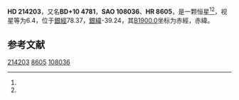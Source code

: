 {{Starbox begin
| name = HD 214203
}}
{{Starbox observe
| epoch = [[J2000.0|J2000.0]]
| constell = {{星座名待查}}<ref name=SIMBAD>{{cite web
 | url=http://simbad.u-strasbg.fr/simbad/sim-id?Ident=HR+8605
 | title=Pulsating variable Star
 | publisher=Centre de Données astronomiques de Strasbourg
 | work=SIMBAD
 | accessdate=2012-07-13
 | archive-date=2016-03-15
 | archive-url=https://web.archive.org/web/20160315115223/http://simbad.u-strasbg.fr/simbad/sim-id?Ident=HR+8605
 | dead-url=no
 }}</ref><ref name=DATA>{{cite web
 | url=http://vizier.u-strasbg.fr/viz-bin/VizieR-5?-out.add=.&-source=5050&-corr=PK=HR&-out.max=9999&HR=8605
 | title=VizieR Detailed Page
 | accessdate=2012-07-13
 | archive-date=2019-02-16
 | archive-url=https://web.archive.org/web/20190216101923/http://vizier.u-strasbg.fr/viz-bin/VizieR-5?-out.add=.&-source=5050&-corr=PK=HR&-out.max=9999&HR=8605
 | dead-url=no
 }}</ref>
| 星官 = 
| ra = {{RA|22|36|36.4}}<ref name=SIMBAD /><ref name=DATA />
| dec = {{DEC|+11|41|49}}<ref name=SIMBAD /><ref name=DATA />
| appmag_v = 6.4<ref name=SIMBAD /><ref name=DATA />
}}
{{Starbox character
| class = A1III<ref name=SIMBAD /><ref name=DATA />
| b-v = 0<ref name=SIMBAD /><ref name=DATA />
| u-b = 0.06<ref name=SIMBAD /><ref name=DATA />
| r-i = <ref name=SIMBAD /><ref name=DATA />
| variable = 
}}
{{Starbox astrometry
| radial_v = 0.06
| prop_mo_ra = -8
| parallax = 
| p_error = 
}}
{{Starbox catalog
| names =BD+10 4781，[[SAO星表|SAO]] 108036，[[HD星表|HD]] 214203，[[HR星表|HR]] 8605}}
{{Starbox reference |Simbad=HR+8605}}
{{Starbox end}}

'''HD 214203'''，又名'''BD+10 4781'''，'''SAO 108036'''、'''HR 8605'''，是一颗恒星<ref name=SIMBAD /><ref name=DATA />，视星等为6.4，位于[[銀道座標系|銀經]]78.37，[[銀道座標系|銀緯]]-39.24，其[[B1900.0|B1900.0]]坐标为赤經{{RA|22|31|38.9}}，赤緯{{DEC|+11|-39.24|42}}。

== 参考文献 ==
{{reflist}}

{{star-stub}}

[[Category:HD和HDE天體|214203]]
[[Category:HR天體|8605]]
[[Category:SAO天體|108036]]